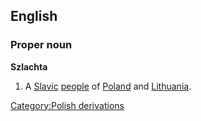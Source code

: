 ==English==
===Proper noun===
{{wikipedia}}
'''Szlachta'''
#A [[Slavic]] [[people]] of [[Poland]] and [[Lithuania]].
[[Category:Polish derivations]]